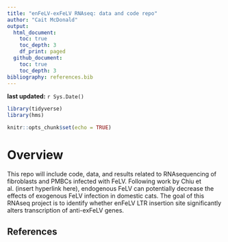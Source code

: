 ```yaml
---
title: "enFeLV-exFeLV RNAseq: data and code repo"
author: "Cait McDonald"
output:
  html_document:
    toc: true
    toc_depth: 3
    df_print: paged
  github_document:
    toc: true
    toc_depth: 3
bibliography: references.bib
---
```


**last updated:** `r Sys.Date()`

```r
library(tidyverse)
library(hms)

knitr::opts_chunk$set(echo = TRUE)
```

# Overview

This repo will include code, data, and results related to RNAsequencing of fibroblasts and PMBCs infected with FeLV. Following work by Chiu et al. (insert hyperlink here), endogenous FeLV can potentially decrease the effects of exogenous FeLV infection in domestic cats. The goal of this RNAseq project is to identify whether enFeLV LTR insertion site significantly alters transcription of anti-exFeLV genes.

## References



